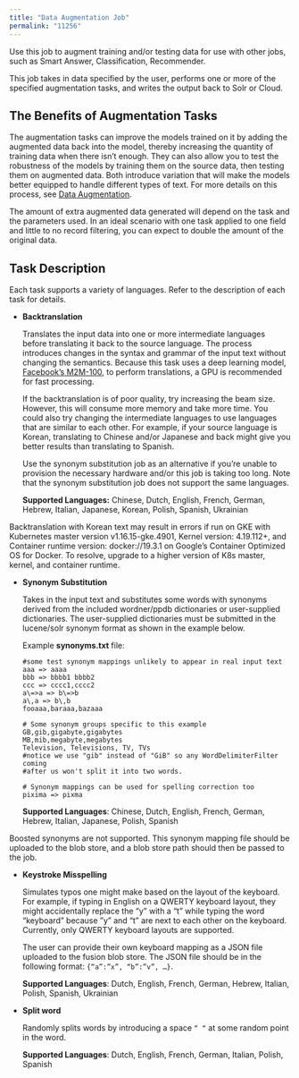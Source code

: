 ```yaml
---
title: "Data Augmentation Job"
permalink: "11256"
---
```


Use this job to augment training and/or testing data for use with other jobs, such as Smart Answer, Classification, Recommender.

This job takes in data specified by the user, performs one or more of the specified augmentation tasks, and writes the output back to Solr or Cloud.

## The Benefits of Augmentation Tasks

The augmentation tasks can improve the models trained on it by adding the augmented data back into the model, thereby increasing the quantity of training data when there isn’t enough.
They can also allow you to test the robustness of the models by training them on the source data, then testing them on augmented data. Both introduce variation that will make the models
better equipped to handle different types of text. For more details on this process, see [Data Augmentation](https://en.wikipedia.org/wiki/Data_augmentation).

The amount of extra augmented data generated will depend on the task and the parameters used. In an ideal scenario with one task applied to one field and little to no record filtering,
you can expect to double the amount of the original data.

## Task Description

Each task supports a variety of languages. Refer to the description of each task for details.

* **Backtranslation**

  Translates the input data into one or more intermediate languages before translating it back to the source language. The process introduces changes in the syntax and
  grammar of the input text without changing the semantics. Because this task uses a deep learning model, [Facebook’s M2M-100](https://arxiv.org/pdf/2010.11125.pdf), to perform
  translations, a GPU is recommended for fast processing.

  If the backtranslation is of poor quality, try increasing the beam size. However, this will consume more memory and take more time. You could also try changing the intermediate languages
  to use languages that are similar to each other. For example, if your source language is Korean, translating to Chinese and/or Japanese and back might give you better results than
  translating to Spanish.

  Use the synonym substitution job as an alternative if you’re unable to provision the necessary hardware and/or this job is taking too long. Note that the synonym substitution job does not
  support the same languages.

  **Supported Languages:** Chinese, Dutch, English, French, German, Hebrew, Italian, Japanese, Korean, Polish, Spanish, Ukrainian

<Note>
Backtranslation with Korean text may result in errors if run on GKE with Kubernetes master version v1.16.15-gke.4901, Kernel version: 4.19.112+, and Container runtime version: docker://19.3.1 on Google’s Container Optimized OS for Docker. To resolve, upgrade to a higher version of K8s master, kernel, and container runtime.
</Note>

* **Synonym Substitution**

  Takes in the input text and substitutes some words with synonyms derived from the included wordner/ppdb dictionaries or user-supplied dictionaries. The user-supplied dictionaries must be submitted in the lucene/solr synonym format as shown in the example below.

  Example **synonyms.txt** file:

  ```
  #some test synonym mappings unlikely to appear in real input text
  aaa => aaaa
  bbb => bbbb1 bbbb2
  ccc => cccc1,cccc2
  a\=>a => b\=>b
  a\,a => b\,b
  fooaaa,baraaa,bazaaa

  # Some synonym groups specific to this example
  GB,gib,gigabyte,gigabytes
  MB,mib,megabyte,megabytes
  Television, Televisions, TV, TVs
  #notice we use "gib" instead of "GiB" so any WordDelimiterFilter coming
  #after us won't split it into two words.

  # Synonym mappings can be used for spelling correction too
  pixima => pixma
  ```

  **Supported Languages**: Chinese, Dutch, English, French, German, Hebrew, Italian, Japanese, Polish, Spanish

<Note>
Boosted synonyms are not supported. This synonym mapping file should be uploaded to the blob store, and a blob store path should then be passed to the job.
</Note>



* **Keystroke Misspelling**

  Simulates typos one might make based on the layout of the keyboard. For example, if typing in English on a QWERTY keyboard layout, they might accidentally replace the “y” with a “t” while typing the word “keyboard” because ”y” and “t” are next to each other on the keyboard. Currently, only QWERTY keyboard layouts are supported.

  The user can provide their own keyboard mapping as a JSON file uploaded to the fusion blob store. The JSON file should be in the following format: `{“a”:”x”, “b”:”v”, …​}`.

  **Supported Languages**: Dutch, English, French, German, Hebrew, Italian, Polish, Spanish, Ukrainian
* **Split word**

  Randomly splits words by introducing a space `“ “` at some random point in the word.

  **Supported Languages**: Dutch, English, French, German, Italian, Polish, Spanish


<SchemaParamFields schema={schema}/>
